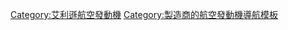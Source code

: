 {{Navbox
|name = Allison aeroengines
|title = [[艾利逊发动机公司]][[航空发动机]]
|state=collapsed
|listclass = hlist

|group1 = [[V型引擎]]
|list1 = 
* [[Liberty L-12|VG-1410]]
* [[Allison V-1710|V-1710]]
* [[Allison V-3420|V-3420]]
* [[Allison X-4520|X-4520]]

|group2 = [[涡轮喷气发动机]]
|list2 = 
* [[Allison J33|J33]]
* [[Allison J35|J35]]
* [[Allison J71|J71]]
* [[Rolls-Royce J102|J102]]

|group3 = [[渦輪扇發動機]]
|list3 =  
* [[劳斯莱斯 AE 3007|AE 3007]]
* [[Rolls-Royce Spey|AR.168R]]†
* [[Allison TF41|TF41]]

|group4 = [[渦輪螺旋槳發動機]]/[[渦輪軸發動機]]
|list4 = 
* [[Allison Model 250|250/T63]]
* [[Rolls-Royce AE 2100|AE 2100]]
* [[Allison T38|T38]]
* [[Allison T40|T40]]
* [[Allison T54|T54]]
* [[Allison T56|T56]]
* [[Rolls-Royce T406|T406]]
* [[Allison T701|T701]]

|group5 = [[桨扇发动机]]
|list5 = 
* [[Pratt & Whitney/Allison 578-DX|578-DX]]†

|below = † [[:Template:联合研发航空发动机|联合研发航空发动机]]
}}<noinclude>
[[Category:艾利遜航空發動機]]
[[Category:製造商的航空發動機導航模板]]
</noinclude>